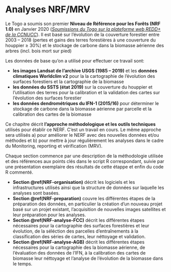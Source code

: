 
# Analyses NRF/MRV {#NRF-MRV}

Le Togo a soumis son premier **Niveau de Référence pour les Forêts (NRF 1.0)** en Janvier 2020 ([*Soumissions du Togo sur la plateforme web REDD+ de la CCNUCC*](https://redd.unfccc.int/submissions.html?country=tgo)). Il est basé sur l'évolution de la couverture forestier entre 2003 -- 2018 (pertes et gains des terres forestières à une couverture du houppier ≥ 30%) et le stockage de carbone dans la biomasse aérienne des arbres (incl. bois mort sur pied)

Les données de base qu'on a utilisé pour effectuer ce travail sont: 

- **les images Landsat de l'archive USGS (1985 -- 2019)** et les **données climatiques Worldclim v2** pour la la cartographie de l'évolution des surfaces forestiers et la cartographie de la biomasse
- **les données du SSTS (état 2019)** sur la couverture du houppier et l'utilisation des terres pour la calibration et la validation des cartes sur l'évolution des surfaces forestier
- **les données dendrométriques du IFN-1 (2015/16)** pour déterminer le stockage de carbone dans la biomasse aérienne par parcelle et la calibration des cartes de la biomasse

Ce chapitre décrit **l'approche méthodologique et les outils techniques** utilisés pour établir ce NERF. C'est un travail en cours. Le même approche sera utilisés a) pour améliorer le NERF avec des nouvelles données et/ou mèthodes et b) pour mettre à jour régulièrement les analyses dans le cadre du Monitoring, reporting et vérification (MRV). 

Chaque section commence par une description de la méthodologie utilisée et des références aux points clés dans le script R correspondant, suivie par une présentation exemplaire des résultats de cette étappe et enfin du code R commenté.

- **Section \@ref(NRF-organisation)** décrit les logiciels et les infrastructures utilisés ainsi que la structure de données sur laquelle les analyses sont basées.
- **Section \@ref(NRF-preparation)** couvre les différentes étapes de la préparation des données, en particulier la création d'un nouveau projet basé sur un projet existant, l'acquisition de nouvelles images satellites et leur préparation pour les analyses.
- **Section \@ref(NRF-analyse-FCC)** décrit les différentes étapes nécessaires pour la cartographie des surfaces forestières et leur évolution, de la séléction des parcelles d'entraînements à la classification des séries de cartes, leur néttoyage et validation.
- **Section \@ref(NRF-analyse-AGB)** décrit les différentes étapes nécessaires pour la cartographie des la biomasse aérienne, de l'évaluation des données de l'IFN, à la calibration des cartes de biomasse leur néttoyage et l'analyse de l'évolution de la biomasse dans le temps.